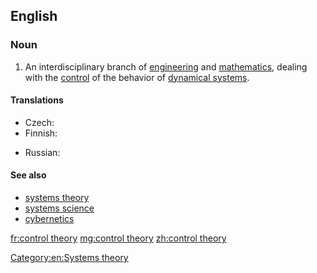 ==English==
{{wikipedia}}

===Noun===
{{en-noun|~|control theories}}

# An interdisciplinary branch of [[engineering]] and [[mathematics]], dealing with the [[control]] of the behavior of [[dynamical system]]s.

====Translations====
{{trans-top|branch of engineering and mathematics}}
* Czech: {{t-|cs|teorie řízení|n}}
* Finnish: {{t-|fi|säätöteoria}}
{{trans-mid}}
* Russian: {{t-|ru|теория управления|f|sc=Cyrl|tr=teórija upravlénija|alt=тео́рия управле́ния}}
{{trans-bottom}}

====See also====
* [[systems theory]]
* [[systems science]]
* [[cybernetics]]

[[Category:en:Systems theory]]

[[fr:control theory]]
[[mg:control theory]]
[[zh:control theory]]